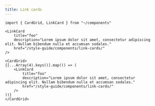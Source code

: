 ```yaml
---
title: Link cards
---
```


```mdx live wrap
import { CardGrid, LinkCard } from "~/components"

<LinkCard
    title="foo"
    description="Lorem ipsum dolor sit amet, consectetur adipiscing elit. Nullam bibendum nulla et accumsan sodales."
    href="/style-guide/components/link-cards/"
/>

<CardGrid>
{[...Array(4).keys()].map(() => (
    <LinkCard
        title="foo"
        description="Lorem ipsum dolor sit amet, consectetur adipiscing elit. Nullam bibendum nulla et accumsan sodales."
        href="/style-guide/components/link-cards/"
    />
))}
</CardGrid>
```